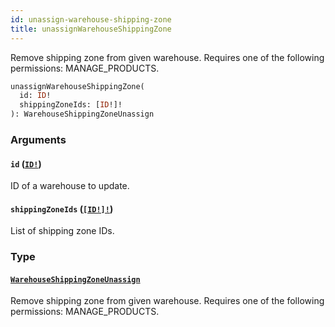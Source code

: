 ```yaml
---
id: unassign-warehouse-shipping-zone
title: unassignWarehouseShippingZone
---
```


Remove shipping zone from given warehouse. Requires one of the following permissions: MANAGE_PRODUCTS.

```graphql
unassignWarehouseShippingZone(
  id: ID!
  shippingZoneIds: [ID!]!
): WarehouseShippingZoneUnassign

```

### Arguments

#### `id` ([`ID!`](../../../developer/api-reference/scalars/id))

ID of a warehouse to update.

#### `shippingZoneIds` ([`[ID!]!`](../../../developer/api-reference/scalars/id))

List of shipping zone IDs.

### Type

#### [`WarehouseShippingZoneUnassign`](../../../developer/api-reference/objects/warehouse-shipping-zone-unassign)

Remove shipping zone from given warehouse. Requires one of the following permissions: MANAGE_PRODUCTS.
